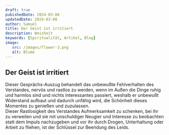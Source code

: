 ```yaml
---
draft: true
pubishedDate: 2024-03-08
updatedDate: 2024-03-08
author: Samuel
title: Der Geist ist irritiert
description: Weisheit
keywords: [Spiritualität, Artikel, Blog]
image:
   src: /images/flower-3.png
   alt: Blume
---
```



<LayoutBack url="sadsang/krishnamurti" title="zurück">

<main class="w-full max-w-[1040px] p-[20px] my-0 mx-auto">

## Der Geist ist irritiert

   <p>
      Dieser Gesprächs-Auszug behandelt das unbewußte Fehlverhalten des
      Verstandes, nervös und rastlos zu werden, wenn im Außen die Dinge ruhig
      und harmlos sind und nichts Interessantes passiert, weshalb er unbewußt
      Widerstand aufbaut und dadurch unfähig wird, die Schönheit dieses Momentes
      zu genießen und zuzulassen.
      <br /> Dieser Rastlosigkeit des Verstandes Aufmerksamkeit zu schenken, bei
      ihr zu verweilen und sie mit unschuldiger Neugier und Interesse zu beobachten
      statt dem Impuls nachzugeben und vor ihr durch Drogen, Unterhaltung oder Arbeit
      zu fliehen, ist der Schlüssel zur Beendung des Leids.
   </p>
</main>
</LayoutBack>
